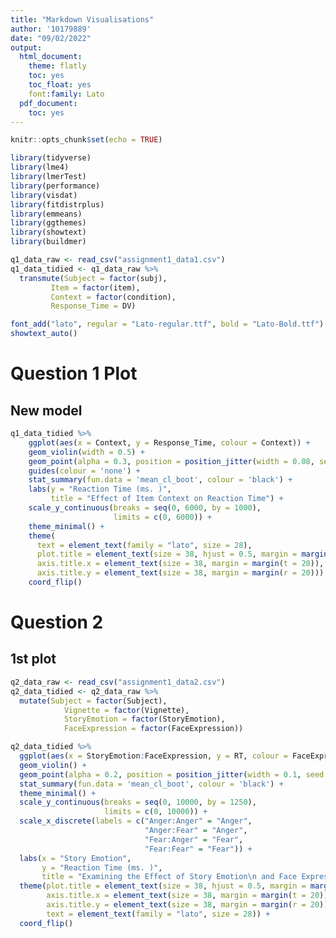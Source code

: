 ```yaml
---
title: "Markdown Visualisations"
author: '10179889'
date: "09/02/2022"
output:
  html_document:
    theme: flatly
    toc: yes
    toc_float: yes
    font:family: Lato
  pdf_document:
    toc: yes
---
```


```r
knitr::opts_chunk$set(echo = TRUE)
```

```r
library(tidyverse)
library(lme4)
library(lmerTest)
library(performance)
library(visdat)
library(fitdistrplus)
library(emmeans)
library(ggthemes)
library(showtext)
library(buildmer)
```

```r
q1_data_raw <- read_csv("assignment1_data1.csv")
q1_data_tidied <- q1_data_raw %>% 
  transmute(Subject = factor(subj),
         Item = factor(item),
         Context = factor(condition),
         Response_Time = DV)
```

```r
font_add("lato", regular = "Lato-regular.ttf", bold = "Lato-Bold.ttf")
showtext_auto()
```

# Question 1 Plot

## New model

```r
q1_data_tidied %>% 
    ggplot(aes(x = Context, y = Response_Time, colour = Context)) +
    geom_violin(width = 0.5) +
    geom_point(alpha = 0.3, position = position_jitter(width = 0.08, seed = 42)) +
    guides(colour = 'none') +
    stat_summary(fun.data = 'mean_cl_boot', colour = 'black') +
    labs(y = "Reaction Time (ms. )",
         title = "Effect of Item Context on Reaction Time") +
    scale_y_continuous(breaks = seq(0, 6000, by = 1000),
                       limits = c(0, 6000)) +
    theme_minimal() +
    theme(
      text = element_text(family = "lato", size = 28),
      plot.title = element_text(size = 38, hjust = 0.5, margin = margin(b = 20), face = "bold"),
      axis.title.x = element_text(size = 38, margin = margin(t = 20)),
      axis.title.y = element_text(size = 38, margin = margin(r = 20))) +
    coord_flip()
```


# Question 2

## 1st plot

```r
q2_data_raw <- read_csv("assignment1_data2.csv")
q2_data_tidied <- q2_data_raw %>% 
  mutate(Subject = factor(Subject),
            Vignette = factor(Vignette),
            StoryEmotion = factor(StoryEmotion),
            FaceExpression = factor(FaceExpression))
```


```r
q2_data_tidied %>% 
  ggplot(aes(x = StoryEmotion:FaceExpression, y = RT, colour = FaceExpression)) +
  geom_violin() +
  geom_point(alpha = 0.2, position = position_jitter(width = 0.1, seed = 42)) +
  stat_summary(fun.data = 'mean_cl_boot', colour = 'black') +
  theme_minimal() +
  scale_y_continuous(breaks = seq(0, 10000, by = 1250),
                     limits = c(0, 10000)) +
  scale_x_discrete(labels = c("Anger:Anger" = "Anger",
                              "Anger:Fear" = "Anger",
                              "Fear:Anger" = "Fear",
                              "Fear:Fear" = "Fear")) +
  labs(x = "Story Emotion",
       y = "Reaction Time (ms. )",
       title = "Examining the Effect of Story Emotion\n and Face Expression on Reaction Time") +
  theme(plot.title = element_text(size = 38, hjust = 0.5, margin = margin(b = 25), line = 0.5, face = "bold"),
        axis.title.x = element_text(size = 38, margin = margin(t = 20)),
        axis.title.y = element_text(size = 38, margin = margin(r = 20)),
        text = element_text(family = "lato", size = 28)) +
  coord_flip()
```